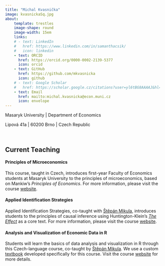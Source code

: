```yaml
---
title: "Michal Kvasnička"
image: kvasnickaSq.jpg
about: 
    template: trestles
    image-shape: round
    image-width: 15em
    links:
    # - text: LinkedIn
    #   href: https://www.linkedin.com/in/samanthacsik/
    #   icon: linkedin
    - text: ORCID
      href: https://orcid.org/0000-0002-2139-5377
      icon: orcid
    - text: GitHub
      href: https://github.com/mkvasnicka
      icon: github
    # - text: Google Scholar
    #   href: https://scholar.google.cz/citations?user=yl6tBG8AAAAJ&hl=en
    - text: Email
      href: mailto:michal.kvasnicka@econ.muni.cz
      icon: envelope
---
```


Masaryk University | Department of Economics

Lipová 41a | 60200 Brno | Czech Republic

\

## Current Teaching

#### Principles of Microeconomics

This course, taught in Czech, introduces first-year Faculty of Economics students at Masaryk University to the principles of microeconomics, based on Mankiw's *Principles of Economics*. For more information, please visit the course [website](https://is.muni.cz/el/econ/podzim2024/BPE_MIE1/index-XuHfzb.qwarp).


#### Applied Identification Strategies

Applied Identification Strategies, co-taught with [Štěpán Mikula](https://sites.google.com/site/stepanmikula/), introduces students to the principles of causal inference using Huntington-Klein's [*The Effect*](https://theeffectbook.net/) as a core text. For more information, please visit the course [website](https://is.muni.cz/auth/el/econ/jaro2025/MPE_APIS/index.qwarp).


#### Analysis and Visualization of Economic Data in R

Students will learn the basics of data analysis and visualization in R through this Czech-language course, co-taught by [Štěpán Mikula](https://sites.google.com/site/stepanmikula/). We use a custom [textbook](https://aved.econ.muni.cz/) developed specifically for this course. Visit the course [website](https://is.muni.cz/auth/el/econ/podzim2024/MPE_AVED/index.qwarp) for more details.